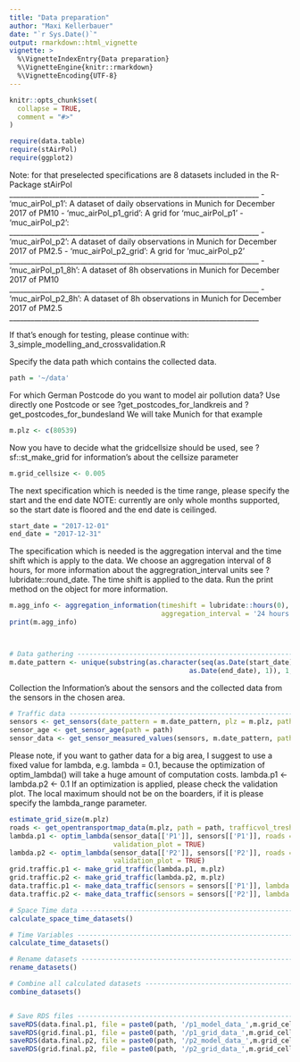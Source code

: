 ```yaml
---
title: "Data preparation"
author: "Maxi Kellerbauer"
date: "`r Sys.Date()`"
output: rmarkdown::html_vignette
vignette: >
  %\VignetteIndexEntry{Data preparation}
  %\VignetteEngine{knitr::rmarkdown}
  %\VignetteEncoding{UTF-8}
---
```


```r
knitr::opts_chunk$set(
  collapse = TRUE,
  comment = "#>"
)
```


```r
require(data.table)
require(stAirPol)
require(ggplot2)
```

Note: for that preselected specifications are 8 datasets included in the
R-Package stAirPol
     ______________________________________________________________________
     - 'muc_airPol_p1':
       A dataset of daily observations in Munich for December 2017 of PM10
     - 'muc_airPol_p1_grid':
       A grid for 'muc_airPol_p1'
     - 'muc_airPol_p2':
     ______________________________________________________________________
     - 'muc_airPol_p2':
       A dataset of daily observations in Munich for December 2017 of PM2.5
     - 'muc_airPol_p2_grid':
       A grid for 'muc_airPol_p2'
     ______________________________________________________________________
     - 'muc_airPol_p1_8h':
       A dataset of 8h observations in Munich for December 2017 of PM10
     ______________________________________________________________________
     - 'muc_airPol_p2_8h':
       A dataset of 8h observations in Munich for December 2017 of PM2.5
     ______________________________________________________________________


If that's enough for testing, please continue with:
3_simple_modelling_and_crossvalidation.R


Specify the data path which contains the collected data.

```r
path = '~/data'
```

For which German Postcode do you want to model air pollution data?
Use directly one Postcode or see ?get_postcodes_for_landkreis and
?get_postcodes_for_bundesland
We will take Munich for that example

```r
m.plz <- c(80539)
```

Now you have to decide what the gridcellsize should be used, see
?sf::st_make_grid for information’s about the cellsize parameter

```r
m.grid_cellsize <- 0.005
```

The next specification which is needed is the time range, please specify
the start and the end date
NOTE: currently are only whole months supported, so the start date is floored
and the end date is ceilinged.

```r
start_date = "2017-12-01"
end_date = "2017-12-31"
```

The specification which is needed is the aggregation interval and the
time shift which is apply to the data. We choose an aggregation interval of 8
hours, for more information about the aggregration_interval units see
?lubridate::round_date. The time shift is applied to the data.
Run the print method on the object for more information.

```r
m.agg_info <- aggregation_information(timeshift = lubridate::hours(0),
                                      aggregation_interval = '24 hours')
print(m.agg_info)



# Data gathering ----------------------------------------------------------
m.date_pattern <- unique(substring(as.character(seq(as.Date(start_date),
                                             as.Date(end_date), 1)), 1,7))
```

Collection the Information’s about the sensors and the collected data from
the sensors in the chosen area.

```r
# Traffic data ------------------------------------------------------------
sensors <- get_sensors(date_pattern = m.date_pattern, plz = m.plz, path = path)
sensor_age <- get_sensor_age(path = path)
sensor_data <- get_sensor_measured_values(sensors, m.date_pattern, path = path)

```

Please note, if you want to gather data for a big area, I suggest to use a
fixed value for lambda, e.g. lambda = 0.1, because the optimization of
optim_lambda() will take a huge amount of computation costs.
lambda.p1 <- lambda.p2 <- 0.1
If an optimization is applied, please check the validation plot.
The local maximum should not be on the boarders, if it is please
specify the lambda_range parameter.

```r
estimate_grid_size(m.plz)
roads <- get_opentransportmap_data(m.plz, path = path, trafficvol_treshold = 1)
lambda.p1 <- optim_lambda(sensor_data[['P1']], sensors[['P1']], roads = roads,
                          validation_plot = TRUE)
lambda.p2 <- optim_lambda(sensor_data[['P2']], sensors[['P2']], roads = roads,
                          validation_plot = TRUE)
grid.traffic.p1 <- make_grid_traffic(lambda.p1, m.plz)
grid.traffic.p2 <- make_grid_traffic(lambda.p2, m.plz)
data.traffic.p1 <- make_data_traffic(sensors = sensors[['P1']], lambda = lambda.p1)
data.traffic.p2 <- make_data_traffic(sensors = sensors[['P2']], lambda = lambda.p2)

# Space Time data ---------------------------------------------------------
calculate_space_time_datasets()

# Time Variables ----------------------------------------------------------
calculate_time_datasets()

# Rename datasets ---------------------------------------------------------
rename_datasets()

# Combine all calculated datasets -----------------------------------------
combine_datasets()


# Save RDS files ----------------------------------------------------------
saveRDS(data.final.p1, file = paste0(path, '/p1_model_data_',m.grid_cellsize, '.rds'))
saveRDS(grid.final.p1, file = paste0(path, '/p1_grid_data_',m.grid_cellsize, '.rds'))
saveRDS(data.final.p2, file = paste0(path, '/p2_model_data_',m.grid_cellsize, '.rds'))
saveRDS(grid.final.p2, file = paste0(path, '/p2_grid_data_',m.grid_cellsize, '.rds'))
```


